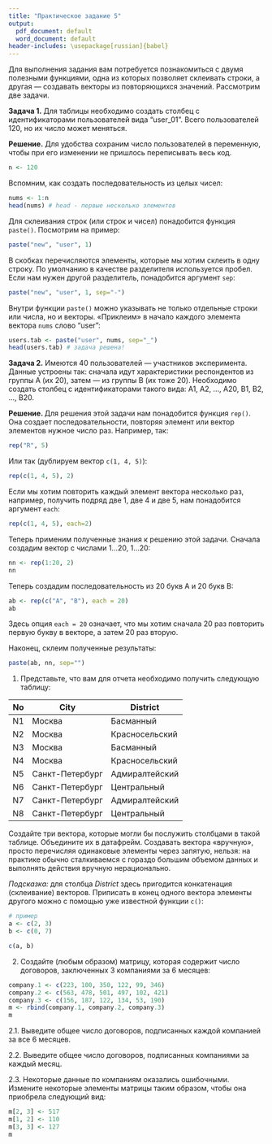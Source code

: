 ```yaml
---
title: "Практическое задание 5"
output:
  pdf_document: default
  word_document: default
header-includes: \usepackage[russian]{babel}
---
```


\begin{center}
\large{\textit{Практическое задание не сдается на проверку и не оценивается.}}
\end{center}

Для выполнения задания вам потребуется познакомиться с двумя полезными функциями, одна из которых позволяет склеивать строки, а другая — создавать векторы из повторяющихся значений. Рассмотрим две задачи.

**Задача 1.** Для таблицы необходимо создать столбец с идентификаторами пользователей вида "user_01". Всего пользователей 120, но их число может меняться.

**Решение.** Для удобства сохраним число пользователей в переменную, чтобы при его изменении не пришлось переписывать весь код.

```r
n <- 120
```

Вспомним, как создать последовательность из целых чисел:

```r
nums <- 1:n
head(nums) # head - первые несколько элементов
```

Для склеивания строк (или строк и чисел) понадобится функция `paste()`. Посмотрим на пример:

```r
paste("new", "user", 1)
```

В скобках перечисляются элементы, которые мы хотим склеить в одну строку. По умолчанию в качестве разделителя используется пробел. Если нам нужен другой разделитель, понадобится аргумент `sep`:

```r
paste("new", "user", 1, sep="-")
```

Внутри функции `paste()` можно указывать не только отдельные строки или числа, но и векторы. «Приклеим» в начало каждого элемента вектора `nums` слово "user":

```r
users.tab <- paste("user", nums, sep="_")
head(users.tab) # задача решена!
```


**Задача 2.** Имеются 40 пользователей — участников эксперимента. Данные устроены так: сначала идут характеристики респондентов из группы A (их 20), затем — из группы B (их тоже 20). Необходимо создать столбец с идентификаторами такого вида: A1, A2, ..., A20, B1, B2, ..., B20.

**Решение. ** Для решения этой задачи нам понадобится функция `rep()`. Она создает последовательности, повторяя элемент или вектор элементов нужное число раз. Например, так:

```r
rep("R", 5)
```

Или так (дублируем вектор `c(1, 4, 5)`):

```r
rep(c(1, 4, 5), 2)
```

Если мы хотим повторить каждый элемент вектора несколько раз, например, получить подряд две 1, две 4 и две 5, нам понадобится аргумент `each`:

```r
rep(c(1, 4, 5), each=2)
```

Теперь применим полученные знания к решению этой задачи. Сначала создадим вектор с числами 1...20, 1...20:

```r
nn <- rep(1:20, 2)
nn
```

Теперь создадим последовательность из 20 букв A и 20 букв B:

```r
ab <- rep(c("A", "B"), each = 20)
ab
```

Здесь опция `each = 20` означает, что мы хотим сначала 20 раз повторить первую букву в векторе, а затем 20 раз вторую. 

Наконец, склеим полученные результаты:

```r
paste(ab, nn, sep="")
```


1. Представьте, что вам для отчета необходимо получить следующую таблицу: 

| No | City            | District       |
|----|-----------------|----------------|
| N1 | Москва          | Басманный      |
| N2 | Москва          | Красносельский |
| N3 | Москва          | Басманный      |
| N4 | Москва          | Красносельский |
| N5 | Санкт-Петербург | Адмиралтейский |
| N6 | Санкт-Петербург | Центральный    |
| N7 | Санкт-Петербург | Адмиралтейский |
| N8 | Санкт-Петербург | Центральный    |

Создайте три вектора, которые могли бы послужить столбцами в такой таблице. Объедините их в датафрейм. Создавать вектора «вручную», просто перечисляя одинаковые элементы через запятую, нельзя: на практике обычно сталкиваемся с гораздо большим объемом данных и выполнять действия вручную нерационально.

*Подсказка:* для столбца *District* здесь пригодится конкатенация (склеивание) векторов. Приписать в конец одного вектора элементы другого можно с помощью уже известной функции `c()`:

```r
# пример
a <- c(2, 3)
b <- c(0, 7)

c(a, b)
```


2. Создайте (любым образом) матрицу, которая содержит число договоров, заключенных 3 компаниями за 6 месяцев:

```r
company.1 <- c(223, 100, 350, 122, 99, 346)
company.2 <- c(563, 478, 501, 497, 102, 421)
company.3 <- c(156, 187, 122, 134, 53, 190)
m <- rbind(company.1, company.2, company.3)
m
```

2.1. Выведите общее число договоров, подписанных каждой компанией за все 6 месяцев.

2.2. Выведите общее число договоров, подписанных компаниями за каждый месяц.

2.3. Некоторые данные по компаниям оказались ошибочными. Измените некоторые элементы матрицы таким образом, чтобы она приобрела следующий вид:

```r
m[2, 3] <- 517
m[1, 2] <- 110
m[3, 3] <- 127
m
```


